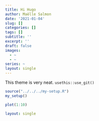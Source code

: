 ```yaml
---
title: Hi Hugo
author: Maëlle Salmon
date: '2021-01-04'
slug: []
categories: []
tags: []
subtitle: ''
excerpt: ''
draft: false
images:
  - ~
  - ~
series: ~
layout: single
---
```


This theme is very neat. `usethis::use_git()`

```r
source("../../../my-setup.R")
my_setup()
```

```r
plot(1:10)
```

```yaml
layout: single
```
